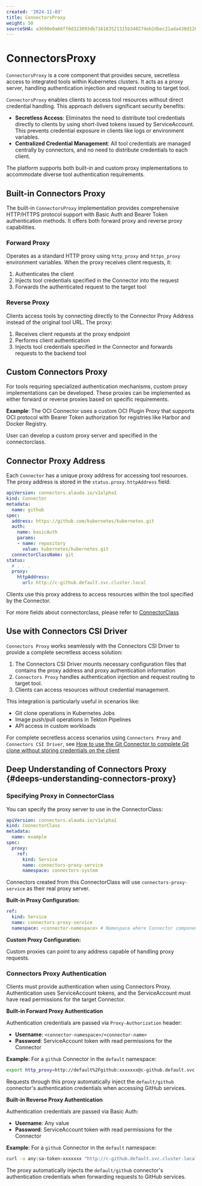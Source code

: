 ```yaml
---
created: '2024-11-03'
title: ConnectorsProxy
weight: 50
sourceSHA: a3690e0a66ff0d323093db716163521315b340274eb2dbec21ada430d120870d
---
```


# ConnectorsProxy

`ConnectorsProxy` is a core component that provides secure, secretless access to integrated tools within Kubernetes clusters. It acts as a proxy server, handling authentication injection and request routing to target tool.

`ConnectorsProxy` enables clients to access tool resources without direct credential handling. This approach delivers significant security benefits:

- **Secretless Access**: Eliminates the need to distribute tool credentials directly to clients by using short-lived tokens issued by ServiceAccount. This prevents credential exposure in clients like logs or environment variables.
- **Centralized Credential Management**: All tool credentials are managed centrally by connectors, and no need to distribute credentials to each client.

The platform supports both built-in and custom proxy implementations to accommodate diverse tool authentication requirements.

## Built-in Connectors Proxy

The built-in `ConnectorsProxy` implementation provides comprehensive HTTP/HTTPS protocol support with Basic Auth and Bearer Token authentication methods. It offers both forward proxy and reverse proxy capabilities.

### Forward Proxy

Operates as a standard HTTP proxy using `http_proxy` and `https_proxy` environment variables. When the proxy receives client requests, it:

1. Authenticates the client
2. Injects tool credentials specified in the Connector into the request
3. Forwards the authenticated request to the target tool

### Reverse Proxy

Clients access tools by connecting directly to the Connector Proxy Address instead of the original tool URL. The proxy:

1. Receives client requests at the proxy endpoint
2. Performs client authentication
3. Injects tool credentials specified in the Connector and forwards requests to the backend tool

## Custom Connectors Proxy

For tools requiring specialized authentication mechanisms, custom proxy implementations can be developed. These proxies can be implemented as either forward or reverse proxies based on specific requirements.

**Example**: The OCI Connector uses a custom OCI Plugin Proxy that supports OCI protocol with Bearer Token authorization for registries like Harbor and Docker Registry.

User can develop a custom proxy server and specified in the connectorclass.

## Connector Proxy Address

Each `Connector` has a unique proxy address for accessing tool resources. The proxy address is stored in the `status.proxy.httpAddress` field:

``` yaml
apiVersion: connectors.alauda.io/v1alpha1
kind: Connector
metadata:
  name: github
spec:
  address: https://github.com/kubernetes/kubernetes.git
  auth:
    name: basicAuth
    params:
    - name: repository
      value: kubernetes/kubernetes.git
  connectorClassName: git
status:
  # . . .
  proxy:
    httpAddress:
      url: http://c-github.default.svc.cluster.local
```

Clients use this proxy address to access resources within the tool specified by the Connector.

For more fields about connectorclass, please refer to [ConnectorClass](./connectorclass.mdx#connectorclass_proxy)

## Use with Connectors CSI Driver

`Connectors Proxy` works seamlessly with the Connectors CSI Driver to provide a complete secretless access solution:

1. The Connectors CSI Driver mounts necessary configuration files that contains the proxy address and proxy authentication information
2. `Connectors Proxy` handles authentication injection and request routing to target tool.
3. Clients can access resources without credential management.

This integration is particularly useful in scenarios like:

- Git clone operations in Kubernetes Jobs
- Image push/pull operations in Tekton Pipelines
- API access in custom workloads

For complete secretless access scenarios using `Connectors Proxy` and `Connectors CSI Driver`, see [How to use the Git Connector to complete Git clone without storing credentials on the client](../../connectors-git/how_to/use-git-connector-in-clone-job.mdx)

## Deep Understanding of Connectors Proxy \{#deeps-understanding-connectors-proxy}

### Specifying Proxy in ConnectorClass

You can specify the proxy server to use in the ConnectorClass:

``` yaml
apiVersion: connectors.alauda.io/v1alpha1
kind: ConnectorClass
metadata:
  name: example
spec:
  proxy:
    ref:
      kind: Service
      name: connectors-proxy-service
      namespace: connectors-system
```

Connectors created from this ConnectorClass will use `connectors-proxy-service` as their real proxy server.

**Built-in Proxy Configuration:**

``` yaml
ref:
  kind: Service
  name: connectors-proxy-service
  namespace: <connector-namespace> # Namespace where Connector components are deployed
```

**Custom Proxy Configuration:**

Custom proxies can point to any address capable of handling proxy requests.

### Connectors Proxy Authentication

Clients must provide authentication when using Connectors Proxy. Authentication uses ServiceAccount tokens, and the ServiceAccount must have read permissions for the target Connector.

**Built-in Forward Proxy Authentication**

Authentication credentials are passed via `Proxy-Authorization` header:

- **Username**: `<connector-namespace>/<connector-name>`
- **Password**: ServiceAccount token with read permissions for the Connector

**Example**: For a `github` Connector in the `default` namespace:

```bash
export http_proxy=http://default%2Fgithub:xxxxxxx@c-github.default.svc.cluster.local
```

Requests through this proxy automatically inject the `default/github` connector's authentication credentials when accessing GitHub services.

**Built-in Reverse Proxy Authentication**

Authentication credentials are passed via Basic Auth:

- **Username**: Any value
- **Password**: ServiceAccount token with read permissions for the Connector

**Example**: For a `github` Connector in the `default` namespace:

```bash
curl -u any:sa-token-xxxxxxx "http://c-github.default.svc.cluster.local/xxx"
```

The proxy automatically injects the `default/github` connector's authentication credentials when forwarding requests to GitHub services.
